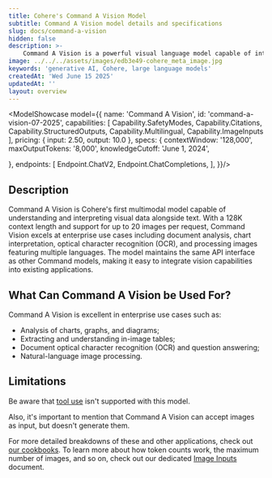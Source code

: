 ```yaml
---
title: Cohere's Command A Vision Model
subtitle: Command A Vision model details and specifications
slug: docs/command-a-vision
hidden: false
description: >-
    Command A Vision is a powerful visual language model capable of interacting with image inputs. This document contains information about its capabilities.
image: ../../../assets/images/edb3e49-cohere_meta_image.jpg
keywords: 'generative AI, Cohere, large language models'
createdAt: 'Wed June 15 2025'
updatedAt: ''
layout: overview
---
```


<ModelShowcase model={{
  name: 'Command A Vision',
  id: 'command-a-vision-07-2025',
  capabilities: [
    Capability.SafetyModes,
    Capability.Citations,
    Capability.StructuredOutputs,
    Capability.Multilingual,
    Capability.ImageInputs
  ],
  pricing: { input: 2.50, output: 10.0 },
  specs: {
    contextWindow: '128,000',
    maxOutputTokens: '8,000',
    knowledgeCutoff: 'June 1, 2024',
    
  },
  endpoints: [
    Endpoint.ChatV2,
    Endpoint.ChatCompletions,
  ],
}}/>

## Description

Command A Vision is Cohere's first multimodal model capable of understanding and interpreting visual data alongside text. With a 128K context length and support for up to 20 images per request, Command Vision excels at enterprise use cases including document analysis, chart interpretation, optical character recognition (OCR), and processing images featuring multiple languages. The model maintains the same API interface as other Command models, making it easy to integrate vision capabilities into existing applications.

## What Can Command A Vision be Used For?
Command A Vision is excellent in enterprise use cases such as:

- Analysis of charts, graphs, and diagrams;
- Extracting and understanding in-image tables;
- Document optical character recognition (OCR) and question answering;
- Natural-language image processing.

## Limitations
Be aware that [tool use](https://docs.cohere.com/docs/tools) isn't supported with this model.

Also, it's important to mention that Command A Vision can accept images as input, but doesn't generate them.

For more detailed breakdowns of these and other applications, check out [our cookbooks](https://github.com/cohere-ai/cohere-developer-experience/tree/main/notebooks/guides/vision). To learn more about how token counts work, the maximum number of images, and so on, check out our dedicated [Image Inputs](https://docs.cohere.com/docs/image-inputs) document.